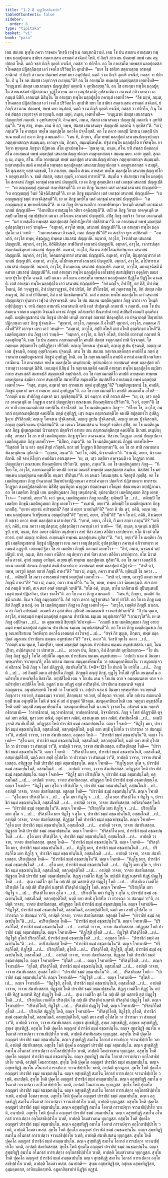 ```yaml
---
title: "1.2.8 ทุฏฺฐโทสสิกฺขาปท"
tableOfContents: false
sidebar:
  order: 8
type: "tipitaka"
basket: "vi"
book: "para"
---
```



<DynamicBreadcrumb />

<Division number="380" book="para" e="ch" v="1" p="243">

<Paragraph number="1556" book="para">
เตน สมเยน พุทฺโธ ภควา ราชคเห วิหรติ เวฬุวเน กลนฺทกนิวาเป. เตน โข ปน สมเยน อายสฺมตา ทพฺเพน มลฺลปุตฺเตน ชาติยา สตฺตวเสฺสน อรหตฺตํ สจฺฉิกตํ โหติ. ยํ กิญฺจิ สาวเกน ปตฺตพฺพํ สพฺพํ เตน อนุปฺปตฺตํ โหติ. นตฺถิ จสฺส กิญฺจิ อุตฺตริ กรณียํ, กตสฺส วา ปติจโย. อถ โข อายสฺมโต ทพฺพสฺส มลฺลปุตฺตสฺส รโหคตสฺส ปฏิสลฺลีนสฺส เอวํ เจตโส ปริวิตกฺโก อุทปาทิ—  “มยา โข ชาติยา สตฺตวเสฺสน อรหตฺตํ สจฺฉิกตํ. ยํ กิญฺจิ สาวเกน ปตฺตพฺพํ สพฺพํ มยา อนุปฺปตฺตํ. นตฺถิ จ เม กิญฺจิ อุตฺตริ กรณียํ, กตสฺส วา ปติจโย. กิํ นุ โข อหํ สํฆสฺส เวยฺยาวจฺจํ กเรยฺยนฺ”ติ?
</Paragraph>

<Paragraph number="1557" book="para">
อถ โข อายสฺมโต ทพฺพสฺส มลฺลปุตฺตสฺส เอตทโหสิ—  “ยนฺนูนาหํ สํฆสฺส เสนาสนญฺจ ปญฺญเปยฺยํ ภตฺตานิ จ อุทฺทิเสยฺยนฺ”ติ. อถ โข อายสฺมา ทพฺโพ มลฺลปุตฺโต สายนฺหสมยํ ปฏิสลฺลานา วุฏฺฐิโต เยน ภควา เตนุปสงฺกมิ; อุปสงฺกมิตฺวา ภควนฺตํ อภิวาเทตฺวา เอกมนฺตํ นิสีทิ. เอกมนฺตํ นิสินฺโน โข อายสฺมา ทพฺโพ มลฺลปุตฺโต ภควนฺตํ เอตทโวจ—  “อิธ มยฺหํ, ภนฺเต, รโหคตสฺส ปฏิสลฺลีนสฺส เอวํ เจตโส ปริวิตกฺโก อุทปาทิ มยา โข ชาติยา สตฺตวเสฺสน อรหตฺตํ สจฺฉิกตํ, ยํ กิญฺจิ สาวเกน ปตฺตพฺพํ, สพฺพํ มยา อนุปตฺตํ, นตฺถิ จ เม กิญฺจิ อุตฺตริ กรณียํ, กตสฺส วา ปติจโย, กิํ นุ โข อหํ สํฆสฺส เวยฺยาวจฺจํ กเรยฺยนฺติ. ตสฺส มยฺหํ, ภนฺเต, เอตทโหสิ—  ‘ยนฺนูนาหํ สํฆสฺส เสนาสนญฺจ ปญฺญเปยฺยํ ภตฺตานิ จ อุทฺทิเสยฺยนฺ’ติ. อิจฺฉามหํ, ภนฺเต, สํฆสฺส เสนาสนญฺจ ปญฺญเปตุํ ภตฺตานิ จ อุทฺทิสิตุนฺ”ติ. “สาธุ สาธุ, ทพฺพ. เตน หิ ตฺวํ, ทพฺพ, สํฆสฺส เสนาสนญฺจ ปญฺญเปหิ ภตฺตานิ จ อุทฺทิสา”ติ. “เอวํ, ภนฺเต”ติ โข อายสฺมา ทพฺโพ มลฺลปุตฺโต ภควโต ปจฺจโสฺสสิ.
</Paragraph>

<Paragraph number="1558" book="para">
อถ โข ภควา เอตสฺมิํ นิทาเน เอตสฺมิํ ปกรเณ ธมฺมิํ กถํ กตฺวา ภิกฺขู อามนฺเตสิ—  “เตน หิ, ภิกฺขเว, สํโฆ ทพฺพํ มลฺลปุตฺตํ เสนาสนปญฺญาปกญฺจ ภตฺตุทฺเทสกญฺจ สมฺมนฺนตุ. เอวญฺจ ปน, ภิกฺขเว, สมฺมนฺนิตพฺโพ. ปฐมํ ทพฺโพ มลฺลปุตฺโต ยาจิตพฺโพ. ยาจิตฺวา พฺยตฺเตน ภิกฺขุนา ปฏิพเลน สํโฆ ญาเปตพฺโพ—
</Paragraph>

</Division>
<Division number="381" book="para" e="ch" v="1" p="244">

<Paragraph number="1559" book="para">
‘สุณาตุ เม, ภนฺเต, สํโฆ. ยทิ สํฆสฺส ปตฺตกลฺลํ สํโฆ อายสฺมนฺตํ ทพฺพํ มลฺลปุตฺตํ เสนาสนปญฺญาปกญฺจ ภตฺตุทฺเทสกญฺจ สมฺมนฺเนยฺย. เอสา ญตฺติ.
</Paragraph>

<Paragraph number="1560" book="para">
สุณาตุ เม, ภนฺเต, สํโฆ. สํโฆ อายสฺมนฺตํ ทพฺพํ มลฺลปุตฺตํ เสนาสนปญฺญาปกญฺจ ภตฺตุทฺเทสกญฺจ สมฺมนฺนติ. ยสฺสายสฺมโต ขมติ อายสฺมโต ทพฺพสฺส มลฺลปุตฺตสฺส เสนาสนปญฺญาปกสฺส จ ภตฺตุทฺเทสกสฺส จ สมฺมุติ, โส ตุณฺหสฺส; ยสฺส นกฺขมติ, โส ภาเสยฺย.
</Paragraph>

<Paragraph number="1561" book="para">
สมฺมโต สํเฆน อายสฺมา ทพฺโพ มลฺลปุตฺโต เสนาสนปญฺญาปโก จ ภตฺตุทฺเทสโก จ. ขมติ สํฆสฺส, ตสฺมา ตุณฺหี, เอวเมตํ ธารยามี’”ติ.
</Paragraph>

</Division>
<Division number="382" book="para" e="ch" v="1" p="244">

<Paragraph number="1562" book="para">
สมฺมโต จ ปนายสฺมา ทพฺโพ มลฺลปุตฺโต สภาคานํ ภิกฺขูนํ เอกชฺฌํ เสนาสนํ ปญฺญเปติ. เย เต ภิกฺขู สุตฺตนฺติกา เตสํ เอกชฺฌํ เสนาสนํ ปญฺญเปติ—  “เต อญฺญมญฺญํ สุตฺตนฺตํ สงฺคายิสฺสนฺตี”ติ. เย เต ภิกฺขู วินยธรา เตสํ เอกชฺฌํ เสนาสนํ ปญฺญเปติ—  “เต อญฺญมญฺญํ วินยํ วินิจฺฉินิสฺสนฺตี”ติ. เย เต ภิกฺขู ธมฺมกถิกา เตสํ เอกชฺฌํ เสนาสนํ ปญฺญเปติ—  “เต อญฺญมญฺญํ ธมฺมํ สากจฺฉิสฺสนฺตี”ติ. เย เต ภิกฺขู ฌายิโน เตสํ เอกชฺฌํ เสนาสนํ ปญฺญเปติ—  “เต อญฺญมญฺญํ น พฺยาพาธิสฺสนฺตี”ติ. เย เต ภิกฺขู ติรจฺฉานกถิกา กายทฬฺหิพหุลา วิหรนฺติ เตสมฺปิ เอกชฺฌํ เสนาสนํ ปญฺญเปติ—  “อิมายปิเม อายสฺมนฺโต รติยา อจฺฉิสฺสนฺตี”ติ. เยปิ เต ภิกฺขู วิกาเล อาคจฺฉนฺติ เตสมฺปิ เตโชธาตุํ สมาปชฺชิตฺวา เตเนว อาโลเกน เสนาสนํ ปญฺญเปติ. อปิสุ ภิกฺขู สญฺจิจฺจ วิกาเล อาคจฺฉนฺติ—  “มยํ อายสฺมโต ทพฺพสฺส มลฺลปุตฺตสฺส อิทฺธิปาฏิหาริยํ ปสฺสิสฺสามา”ติ.
</Paragraph>

<Paragraph number="1563" book="para">
เต อายสฺมนฺตํ ทพฺพํ มลฺลปุตฺตํ อุปสงฺกมิตฺวา เอวํ วทนฺติ—  “อมฺหากํ, อาวุโส ทพฺพ, เสนาสนํ ปญฺญเปหี”ติ. เต อายสฺมา ทพฺโพ มลฺลปุตฺโต เอวํ วเทติ—  “กตฺถายสฺมนฺตา อิจฺฉนฺติ, กตฺถ ปญฺญเปมี”ติ? เต สญฺจิจฺจ ทูเร อปทิสนฺติ—  “อมฺหากํ, อาวุโส ทพฺพ, คิชฺฌกูเฏ ปพฺพเต เสนาสนํ ปญฺญเปหิ. อมฺหากํ, อาวุโส, โจรปปาเต เสนาสนํ ปญฺญเปหิ. อมฺหากํ, อาวุโส, อิสิคิลิปเสฺส กาฬสิลายํ เสนาสนํ ปญฺญเปหิ. อมฺหากํ, อาวุโส, เวภารปเสฺส สตฺตปณฺณิคุหายํ เสนาสนํ ปญฺญเปหิ. อมฺหากํ, อาวุโส, สีตวเน สปฺปโสณฺฑิกปพฺภาเร เสนาสนํ ปญฺญเปหิ. อมฺหากํ, อาวุโส, โคตมกกนฺทรายํ เสนาสนํ ปญฺญเปหิ. อมฺหากํ, อาวุโส, ตินฺทุกกนฺทรายํ เสนาสนํ ปญฺญเปหิ. อมฺหากํ, อาวุโส, ตโปทกนฺทรายํ เสนาสนํ ปญฺญเปหิ. อมฺหากํ, อาวุโส, ตโปทาราเม เสนาสนํ ปญฺญเปหิ. อมฺหากํ, อาวุโส, ชีวกมฺพวเน เสนาสนํ ปญฺญเปหิ. อมฺหากํ, อาวุโส, มทฺทกุจฺฉิสฺมิํ มิคทาเย เสนาสนํ ปญฺญเปหี”ติ.
</Paragraph>

<Paragraph number="1564" book="para">
เตสํ อายสฺมา ทพฺโพ มลฺลปุตฺโต เตโชธาตุํ สมาปชฺชิตฺวา องฺคุลิยา ชลมานาย ปุรโต ปุรโต คจฺฉติ. เตปิ เตเนว อาโลเกน อายสฺมโต ทพฺพสฺส มลฺลปุตฺตสฺส ปิฏฺฐิโต ปิฏฺฐิโต คจฺฉนฺติ. เตสํ อายสฺมา ทพฺโพ มลฺลปุตฺโต เอวํ เสนาสนํ ปญฺญเปติ—  “อยํ มญฺโจ, อิทํ ปีฐํ, อยํ ภิสิ, อิทํ พิพฺโพหนํ, อิทํ วจฺจฏฺฐานํ, อิทํ ปสฺสาวฏฺฐานํ, อิทํ ปานียํ, อิทํ ปริโภชนียํ, อยํ กตฺตรทณฺโฑ, อิทํ สํฆสฺส กติกสณฺฐานํ, อิมํ กาลํ ปวิสิตพฺพํ, อิมํ กาลํ นิกฺขมิตพฺพนฺ”ติ. เตสํ อายสฺมา ทพฺโพ มลฺลปุตฺโต เอวํ เสนาสนํ ปญฺญเปตฺวา ปุนเทว เวฬุวนํ ปจฺจาคจฺฉติ.
</Paragraph>

</Division>
<Division number="383" book="para" e="ch" v="1" p="246">

<Paragraph number="1565" book="para">
เตน โข ปน สมเยน เมตฺติยภูมชกา ภิกฺขู นวกา เจว โหนฺติ อปฺปปุญฺญา จ. ยานิ สํฆสฺส ลามกานิ เสนาสนานิ ตานิ เตสํ ปาปุณนฺติ ลามกานิ จ ภตฺตานิ. เตน โข ปน สมเยน ราชคเห มนุสฺสา อิจฺฉนฺติ เถรานํ ภิกฺขูนํ อภิสงฺขาริกํ ปิณฺฑปาตํ ทาตุํ สปฺปิมฺปิ เตลมฺปิ อุตฺตริภงฺคมฺปิ. เมตฺติยภูมชกานํ ปน ภิกฺขูนํ ปากติกํ เทนฺติ ยถารนฺธํ กณาชกํ พิลงฺคทุติยํ. เต ปจฺฉาภตฺตํ ปิณฺฑปาตปฏิกฺกนฺตา เถเร ภิกฺขู ปุจฺฉนฺติ—  “ตุมฺหากํ, อาวุโส, ภตฺตคฺเค กิํ อโหสิ? ตุมฺหากํ, อาวุโส, ภตฺตคฺเค กิํ อโหสี”ติ? เอกจฺเจ เถรา เอวํ วทนฺติ—  “อมฺหากํ, อาวุโส, สปฺปิ อโหสิ เตลํ อโหสิ อุตฺตริภงฺคํ อโหสี”ติ. เมตฺติยภูมชกา ปน ภิกฺขู เอวํ วทนฺติ—  “อมฺหากํ, อาวุโส, น กิญฺจิ อโหสิ, ปากติกํ ยถารนฺธํ กณาชกํ พิลงฺคทุติยนฺ”ติ.
</Paragraph>

<Paragraph number="1566" book="para">
เตน โข ปน สมเยน กลฺยาณภตฺติโก คหปติ สํฆสฺส จตุกฺกภตฺตํ เทติ นิจฺจภตฺตํ. โส ภตฺตคฺเค สปุตฺตทาโร อุปติฏฺฐิตฺวา ปริวิสติ. อญฺเญ โอทเนน ปุจฺฉนฺติ, อญฺเญ สูเปน ปุจฺฉนฺติ, อญฺเญ เตเลน ปุจฺฉนฺติ, อญฺเญ อุตฺตริภงฺเคน ปุจฺฉนฺติ. เตน โข ปน สมเยน กลฺยาณภตฺติกสฺส คหปติโน ภตฺตํ สฺวาตนาย เมตฺติยภูมชกานํ ภิกฺขูนํ อุทฺทิฏฺฐํ โหติ. อถ โข กลฺยาณภตฺติโก คหปติ อารามํ อคมาสิ เกนจิเทว กรณีเยน. โส เยนายสฺมา ทพฺโพ มลฺลปุตฺโต เตนุปสงฺกมิ; อุปสงฺกมิตฺวา อายสฺมนฺตํ ทพฺพํ มลฺลปุตฺตํ อภิวาเทตฺวา เอกมนฺตํ นิสีทิ. เอกมนฺตํ นิสินฺนํ โข กลฺยาณภตฺติกํ คหปติํ อายสฺมา ทพฺโพ มลฺลปุตฺโต ธมฺมิยา กถาย สนฺทเสฺสสิ สมาทเปสิ สมุตฺเตเชสิ สมฺปหํเสสิ. อถ โข กลฺยาณภตฺติโก คหปติ อายสฺมตา ทพฺเพน มลฺลปุตฺเตน ธมฺมิยา กถาย สนฺทสฺสิโต สมาทปิโต สมุตฺเตชิโต สมฺปหํสิโต อายสฺมนฺตํ ทพฺพํ มลฺลปุตฺตํ เอตทโวจ—  “กสฺส, ภนฺเต, อมฺหากํ ฆเร สฺวาตนาย ภตฺตํ อุทฺทิฏฺฐนฺ”ติ? “เมตฺติยภูมชกานํ โข, คหปติ, ภิกฺขูนํ ตุมฺหากํ ฆเร สฺวาตนาย ภตฺตํ อุทฺทิฏฺฐนฺ”ติ. อถ โข กลฺยาณภตฺติโก คหปติ อนตฺตมโน อโหสิ—  “กถญฺหิ นาม ปาปภิกฺขู อมฺหากํ ฆเร ภุญฺชิสฺสนฺตี”ติ. ฆรํ คนฺตฺวา ทาสิํ อาณาเปสิ—  “เย, เช, เสฺว ภตฺติกา อาคจฺฉนฺติ เต โกฏฺฐเก อาสนํ ปญฺญเปตฺวา กณาชเกน พิลงฺคทุติเยน ปริวิสา”ติ. “เอวํ, อยฺยา”ติ โข สา ทาสี กลฺยาณภตฺติกสฺส คหปติโน ปจฺจโสฺสสิ.
</Paragraph>

<Paragraph number="1567" book="para">
อถ โข เมตฺติยภูมชกา ภิกฺขู—  “หิโยฺย โข, อาวุโส, อมฺหากํ กลฺยาณภตฺติกสฺส คหปติโน ภตฺตํ อุทฺทิฏฺฐํ, เสฺว อเมฺห กลฺยาณภตฺติโก คหปติ สปุตฺตทาโร อุปติฏฺฐิตฺวา ปริวิสิสฺสติ; อญฺเญ โอทเนน ปุจฺฉิสฺสนฺติ, อญฺเญ สูเปน ปุจฺฉิสฺสนฺติ, อญฺเญ เตเลน ปุจฺฉิสฺสนฺติ, อญฺเญ อุตฺตริภงฺเคน ปุจฺฉิสฺสนฺตี”ติ. เต เตเนว โสมนเสฺสน น จิตฺตรูปํ รตฺติยา สุปิํสุ.
</Paragraph>

<Paragraph number="1568" book="para">
อถ โข เมตฺติยภูมชกา ภิกฺขู ปุพฺพณฺหสมยํ นิวาเสตฺวา ปตฺตจีวรํ อาทาย เยน กลฺยาณภตฺติกสฺส คหปติโน นิเวสนํ เตนุปสงฺกมิํสุ. อทฺทสา โข สา ทาสี เมตฺติยภูมชเก ภิกฺขู ทูรโตว อาคจฺฉนฺเต. ทิสฺวาน โกฏฺฐเก อาสนํ ปญฺญเปตฺวา เมตฺติยภูมชเก ภิกฺขู เอตทโวจ—  “นิสีทถ, ภนฺเต”ติ. อถ โข เมตฺติยภูมชกานํ ภิกฺขูนํ เอตทโหสิ—  “นิสฺสํสยํ โข น ตาว ภตฺตํ สิทฺธํ ภวิสฺสติ. ยถา มยํ โกฏฺฐเก นิสีเทยฺยามา”ติ. อถ โข สา ทาสี กณาชเกน พิลงฺคทุติเยน อุปคจฺฉิ—  “ภุญฺชถ, ภนฺเต”ติ. “มยํ โข, ภคินิ, นิจฺจภตฺติกา”ติ. “ชานามิ, อยฺยา, นิจฺจภตฺติกาติ. อปิ จาหํ หิโยฺยว คหปตินา อาณตฺตา—  ‘เย, เช, เสฺว ภตฺติกา อาคจฺฉนฺติ เต โกฏฺฐเก อาสนํ ปญฺญเปตฺวา กณาชเกน พิลงฺคทุติเยน ปริวิสา’ติ. ภุญฺชถ, ภนฺเต”ติ. อถ โข เมตฺติยภูมชกา ภิกฺขู—  “หิโยฺย โข, อาวุโส, กลฺยาณภตฺติโก คหปติ อารามํ อคมาสิ ทพฺพสฺส มลฺลปุตฺตสฺส สนฺติเก. นิสฺสํสยํ โข มยํ ทพฺเพน มลฺลปุตฺเตน คหปติโน อนฺตเร ปริภินฺนา”ติ. เต เตเนว โทมนเสฺสน น จิตฺตรูปํ ภุญฺชิํสุ. อถ โข เมตฺติยภูมชกา ภิกฺขู ปจฺฉาภตฺตํ ปิณฺฑปาตปฏิกฺกนฺตา อารามํ คนฺตฺวา ปตฺตจีวรํ ปฏิสาเมตฺวา พหารามโกฏฺฐเก สงฺฆาฏิปลฺลตฺถิกาย นิสีทิํสุ ตุณฺหีภูตา มงฺกุภูตา ปตฺตกฺขนฺธา อโธมุขา ปชฺฌายนฺตา อปฺปฏิภานา.
</Paragraph>

<Paragraph number="1569" book="para">
อถ โข เมตฺติยา ภิกฺขุนี เยน เมตฺติยภูมชกา ภิกฺขู เตนุปสงฺกมิ; อุปสงฺกมิตฺวา เมตฺติยภูมชเก ภิกฺขู เอตทโวจ—  “วนฺทามิ, อยฺยา”ติ. เอวํ วุตฺเต, เมตฺติยภูมชกา ภิกฺขู นาลปิํสุ. ทุติยมฺปิ โข …เป…  ตติยมฺปิ โข เมตฺติยา ภิกฺขุนี เมตฺติยภูมชเก ภิกฺขู เอตทโวจ—  “วนฺทามิ, อยฺยา”ติ. ตติยมฺปิ โข เมตฺติยภูมชกา ภิกฺขู นาลปิํสุ. “กฺยาหํ อยฺยานํ อปรชฺฌามิ? กิสฺส มํ อยฺยา นาลปนฺตี”ติ? “ตถา หิ ปน ตฺวํ, ภคินิ, อเมฺห ทพฺเพน มลฺลปุตฺเตน วิเหฐียมาเน อชฺฌุเปกฺขสี”ติ? “กฺยาหํ, อยฺยา, กโรมี”ติ? “สเจ โข ตฺวํ, ภคินิ, อิจฺเฉยฺยาสิ อชฺเชว ภควา ทพฺพํ มลฺลปุตฺตํ นาสาเปยฺยา”ติ. “กฺยาหํ, อยฺยา, กโรมิ, กิํ มยา สกฺกา กาตุนฺ”ติ? “เอหิ ตฺวํ, ภคินิ, เยน ภควา เตนุปสงฺกม; อุปสงฺกมิตฺวา ภควนฺตํ เอวํ วเทหิ—  ‘อิทํ, ภนฺเต, นจฺฉนฺนํ นปฺปติรูปํ. ยายํ, ภนฺเต, ทิสา อภยา อนีติกา อนุปทฺทวา สายํ ทิสา สภยา สอีติกา เสาปทฺทวา. ยโต นิวาตํ ตโต สวาตํ. อุทกํ มญฺเญ อาทิตฺตํ. อเยฺยนมฺหิ ทพฺเพน มลฺลปุตฺเตน ทูสิตา’”ติ. “เอวํ, อยฺยา”ติ โข เมตฺติยา ภิกฺขุนี เมตฺติยภูมชกานํ ภิกฺขูนํ ปฏิสฺสุตฺวา เยน ภควา เตนุปสงฺกมิ; อุปสงฺกมิตฺวา ภควนฺตํ อภิวาเทตฺวา เอกมนฺตํ อฏฺฐาสิ. เอกมนฺตํ ฐิตา โข สา เมตฺติยา ภิกฺขุนี ภควนฺตํ เอตทโวจ—  “อิทํ, ภนฺเต, นจฺฉนฺนํ นปฺปติรูปํ. ยายํ, ภนฺเต, ทิสา อภยา อนีติกา อนุปทฺทวา สายํ ทิสา สภยา สอีติกา เสาปทฺทวา. ยโต นิวาตํ ตโต สวาตํ. อุทกํ มญฺเญ อาทิตฺตํ. อเยฺยนมฺหิ ทพฺเพน มลฺลปุตฺเตน ทูสิตา”ติ.
</Paragraph>

</Division>
<Division number="384" book="para" e="ch" v="1" p="248">

<Paragraph number="1570" book="para">
อถ โข ภควา เอตสฺมิํ นิทาเน เอตสฺมิํ ปกรเณ ภิกฺขุสํฆํ สนฺนิปาตาเปตฺวา อายสฺมนฺตํ ทพฺพํ มลฺลปุตฺตํ ปฏิปุจฺฉิ—  “สรสิ ตฺวํ, ทพฺพ, เอวรูปํ กตฺตา ยถายํ ภิกฺขุนี อาหา”ติ? “ยถา มํ, ภนฺเต, ภควา ชานาตี”ติ. ทุติยมฺปิ โข ภควา …เป…  ตติยมฺปิ โข ภควา อายสฺมนฺตํ ทพฺพํ มลฺลปุตฺตํ เอตทโวจ—  “สรสิ ตฺวํ, ทพฺพ, เอวรูปํ กตฺตา ยถายํ ภิกฺขุนี อาหา”ติ? “ยถา มํ, ภนฺเต, ภควา ชานาตี”ติ. “น โข, ทพฺพ, ทพฺพา เอวํ นิพฺเพเฐนฺติ. สเจ ตยา กตํ กตนฺติ วเทหิ, สเจ ตยา อกตํ อกตนฺติ วเทหี”ติ. “ยโต อหํ, ภนฺเต, ชาโต นาภิชานามิ สุปินนฺเตนปิ เมถุนํ ธมฺมํ ปฏิเสวิตา, ปเคว ชาคโร”ติ. อถ โข ภควา ภิกฺขู อามนฺเตสิ—  “เตน หิ, ภิกฺขเว, เมตฺติยํ ภิกฺขุนิํ นาเสถ. อิเม จ ภิกฺขู อนุยุญฺชถา”ติ. อิทํ วตฺวา ภควา อุฏฺฐายาสนา วิหารํ ปาวิสิ.
</Paragraph>

<Paragraph number="1571" book="para">
อถ โข เต ภิกฺขู เมตฺติยํ ภิกฺขุนิํ นาเสสุํ. อถ โข เมตฺติยภูมชกา ภิกฺขู เต ภิกฺขู เอตทโวจุํ—  “มาวุโส, เมตฺติยํ ภิกฺขุนิํ นาเสถ. น สา กิญฺจิ อปรชฺฌติ. อเมฺหหิ สา อุสฺสาหิตา กุปิเตหิ อนตฺตมเนหิ จาวนาธิปฺปาเยหี”ติ. “กิํ ปน ตุมฺเห, อาวุโส, อายสฺมนฺตํ ทพฺพํ มลฺลปุตฺตํ อมูลเกน ปาราชิเกน ธมฺเมน อนุทฺธํเสถา”ติ? “เอวมาวุโส”ติ. เย เต ภิกฺขู อปฺปิจฺฉา …เป…  เต อุชฺฌายนฺติ ขิยฺยนฺติ วิปาเจนฺติ—  “กถญฺหิ นาม เมตฺติยภูมชกา ภิกฺขู อายสฺมนฺตํ ทพฺพํ มลฺลปุตฺตํ อมูลเกน ปาราชิเกน ธมฺเมน อนุทฺธํเสสฺสนฺตี”ติ.
</Paragraph>

<Paragraph number="1572" book="para">
อถ โข เต ภิกฺขู เมตฺติยภูมชเก ภิกฺขู อเนกปริยาเยน วิครหิตฺวา ภควโต เอตมตฺถํ อาโรเจสุํ …เป…  “สจฺจํ กิร ตุมฺเห, ภิกฺขเว, ทพฺพํ มลฺลปุตฺตํ อมูลเกน ปาราชิเกน ธมฺเมน อนุทฺธํเสถา”ติ? “สจฺจํ, ภควา”ติ. วิครหิ พุทฺโธ ภควา …เป…  “กถญฺหิ นาม ตุมฺเห, โมฆปุริสา, ทพฺพํ มลฺลปุตฺตํ อมูลเกน ปาราชิเกน ธมฺเมน อนุทฺธํเสสฺสถ. เนตํ, โมฆปุริสา, อปฺปสนฺนานํ วา ปสาทาย …เป…  เอวญฺจ ปน, ภิกฺขเว, อิมํ สิกฺขาปทํ อุทฺทิเสยฺยาถ—
</Paragraph>

</Division>
<Division number="385" book="para" e="ch" v="1" p="249">

<Paragraph number="1573" book="para">
<Emphasis>“โย ปน ภิกฺขุ ภิกฺขุํ ทุฏฺโฐ โทโส อปฺปตีโต อมูลเกน ปาราชิเกน ธมฺเมน อนุทฺธํเสยฺย—  ‘อปฺเปว นาม นํ อิมมฺหา พฺรหฺมจริยา จาเวยฺยนฺ’ติ, ตโต อปเรน สมเยน สมนุคฺคาหียมาโน วา อสมนุคฺคาหียมาโน วา อมูลกญฺเจว ตํ อธิกรณํ โหติ ภิกฺขุ จ โทสํ ปติฏฺฐาติ, สํฆาทิเสโส”</Emphasis>ติ. (*8*:<Emphasis>12</Emphasis>)
</Paragraph>

</Division>
<Division number="386" book="para" e="ch" v="1" p="249">

<Paragraph number="1574" book="para">
<Emphasis>โย ปนา</Emphasis>ติ โย ยาทิโส …เป…  <Emphasis>ภิกฺขู</Emphasis>ติ …เป…  อยํ อิมสฺมิํ อตฺเถ อธิปฺเปโต ภิกฺขูติ.
</Paragraph>

<Paragraph number="1575" book="para">
<Emphasis>ภิกฺขุนฺ</Emphasis>ติ อญฺญํ ภิกฺขุํ.
</Paragraph>

<Paragraph number="1576" book="para">
<Emphasis>ทุฏฺโฐ โทโส</Emphasis>ติ กุปิโต อนตฺตมโน อนภิรทฺโธ อาหตจิตฺโต ขิลชาโต.
</Paragraph>

<Paragraph number="1577" book="para">
<Emphasis>อปฺปตีโต</Emphasis>ติ เตน จ โกเปน เตน จ โทเสน ตาย จ อนตฺตมนตาย ตาย จ อนภิรทฺธิยา อปฺปตีโต โหติ.
</Paragraph>

<Paragraph number="1578" book="para">
<Emphasis>อมูลกํ</Emphasis> นาม อทิฏฺฐํ อสุตํ อปริสงฺกิตํ.
</Paragraph>

<Paragraph number="1579" book="para">
<Emphasis>ปาราชิเกน ธมฺเมนา</Emphasis>ติ จตุนฺนํ อญฺญตเรน.
</Paragraph>

<Paragraph number="1580" book="para">
<Emphasis>อนุทฺธํเสยฺยา</Emphasis>ติ โจเทติ วา โจทาเปติ วา.
</Paragraph>

<Paragraph number="1581" book="para">
<Emphasis>อปฺเปว นาม นํ อิมมฺหา พฺรหฺมจริยา จาเวยฺยนฺ</Emphasis>ติ ภิกฺขุภาวา จาเวยฺยํ, สมณธมฺมา จาเวยฺยํ, สีลกฺขนฺธา จาเวยฺยํ, ตโปคุณา จาเวยฺยํ.
</Paragraph>

<Paragraph number="1582" book="para">
<Emphasis>ตโต อปเรน สมเยนา</Emphasis>ติ ยสฺมิํ ขเณ อนุทฺธํสิโต โหติ ตํ ขณํ ตํ ลยํ ตํ มุหุตฺตํ วีติวตฺเต.
</Paragraph>

<Paragraph number="1583" book="para">
<Emphasis>สมนุคฺคาหียมาโน</Emphasis>ติ เยน วตฺถุนา อนุทฺธํสิโต โหติ ตสฺมิํ วตฺถุสฺมิํ สมนุคฺคาหียมาโน.
</Paragraph>

<Paragraph number="1584" book="para">
<Emphasis>อสมนุคฺคาหียมาโน</Emphasis>ติ น เกนจิ วุจฺจมาโน.
</Paragraph>

<Paragraph number="1585" book="para">
<Emphasis>อธิกรณํ</Emphasis> นาม จตฺตาริ อธิกรณานิ—  วิวาทาธิกรณํ, อนุวาทาธิกรณํ, อาปตฺตาธิกรณํ, กิจฺจาธิกรณํ.
</Paragraph>

<Paragraph number="1586" book="para">
<Emphasis>ภิกฺขุ จ โทสํ ปติฏฺฐาตี</Emphasis>ติ ตุจฺฉกํ มยา ภณิตํ, มุสา มยา ภณิตํ, อภูตํ มยา ภณิตํ, อชานนฺเตน มยา ภณิตํ.
</Paragraph>

<Paragraph number="1587" book="para">
<Emphasis>สํฆาทิเสโส</Emphasis>ติ …เป…  เตนปิ วุจฺจติ สํฆาทิเสโสติ.
</Paragraph>

</Division>
<Division number="387" book="para" e="ch" v="1" p="250">

<Paragraph number="1588" book="para">
อทิฏฺฐสฺส โหติ ปาราชิกํ ธมฺมํ อชฺฌาปชฺชนฺโต. ตญฺเจ โจเทติ—  “ทิฏฺโฐ มยา, ปาราชิกํ ธมฺมํ อชฺฌาปนฺโนสิ, อสฺสมโณสิ, อสกฺยปุตฺติโยสิ, นตฺถิ ตยา สทฺธิํ อุโปสโถ วา ปวารณา วา สํฆกมฺมํ วา”ติ, อาปตฺติ วาจาย, วาจาย สํฆาทิเสสสฺส.
</Paragraph>

<Paragraph number="1589" book="para">
อสุตสฺส โหติ—  “ปาราชิกํ ธมฺมํ อชฺฌาปนฺโน”ติ. ตญฺเจ โจเทติ—  “สุโต มยา, ปาราชิกํ ธมฺมํ อชฺฌาปนฺโนสิ, อสฺสมโณสิ, อสกฺยปุตฺติโยสิ, นตฺถิ ตยา สทฺธิํ อุโปสโถ วา ปวารณา วา สํฆกมฺมํ วา”ติ, อาปตฺติ วาจาย, วาจาย สํฆาทิเสสสฺส.
</Paragraph>

<Paragraph number="1590" book="para">
อปริสงฺกิตสฺส โหติ—  “ปาราชิกํ ธมฺมํ อชฺฌาปนฺโน”ติ. ตญฺเจ โจเทติ—  “ปริสงฺกิโต มยา, ปาราชิกํ ธมฺมํ อชฺฌาปนฺโนสิ, อสฺสมโณสิ, อสกฺยปุตฺติโยสิ, นตฺถิ ตยา สทฺธิํ อุโปสโถ วา ปวารณา วา สํฆกมฺมํ วา”ติ, อาปตฺติ วาจาย, วาจาย สํฆาทิเสสสฺส.
</Paragraph>

<Paragraph number="1591" book="para">
อทิฏฺฐสฺส โหติ ปาราชิกํ ธมฺมํ อชฺฌาปชฺชนฺโต. ตญฺเจ โจเทติ—  “ทิฏฺโฐ มยา สุโต จ, ปาราชิกํ ธมฺมํ อชฺฌาปนฺโนสิ, อสฺสมโณสิ …เป…  อาปตฺติ วาจาย, วาจาย สํฆาทิเสสสฺส.
</Paragraph>

<Paragraph number="1592" book="para">
อทิฏฺฐสฺส โหติ ปาราชิกํ ธมฺมํ อชฺฌาปชฺชนฺโต. ตญฺเจ โจเทติ—  “ทิฏฺโฐ มยา ปริสงฺกิโต จ, ปาราชิกํ ธมฺมํ อชฺฌาปนฺโนสิ, อสฺสมโณสิ …เป…  อาปตฺติ วาจาย, วาจาย สํฆาทิเสสสฺส.
</Paragraph>

<Paragraph number="1593" book="para">
อทิฏฺฐสฺส โหติ ปาราชิกํ ธมฺมํ อชฺฌาปชฺชนฺโต. ตญฺเจ โจเทติ—  “ทิฏฺโฐ มยา สุโต จ ปริสงฺกิโต จ, ปาราชิกํ ธมฺมํ อชฺฌาปนฺโนสิ, อสฺสมโณสิ …เป…  อาปตฺติ วาจาย, วาจาย สํฆาทิเสสสฺส.
</Paragraph>

<Paragraph number="1594" book="para">
อสุตสฺส โหติ—  “ปาราชิกํ ธมฺมํ อชฺฌาปนฺโน”ติ. ตญฺเจ โจเทติ—  “สุโต มยา ปริสงฺกิโต จ …เป…  สุโต มยา ทิฏฺโฐ จ …เป…  สุโต มยา ปริสงฺกิโต จ ทิฏฺโฐ จ, ปาราชิกํ ธมฺมํ อชฺฌาปนฺโนสิ, อสฺสมโณสิ …เป…  อาปตฺติ วาจาย, วาจาย สํฆาทิเสสสฺส.
</Paragraph>

<Paragraph number="1595" book="para">
อปริสงฺกิตสฺส โหติ—  “ปาราชิกํ ธมฺมํ อชฺฌาปนฺโน”ติ. ตญฺเจ โจเทติ—  “ปริสงฺกิโต มยา ทิฏฺโฐ จ …เป…  ปริสงฺกิโต มยา สุโต จ …เป…  ปริสงฺกิโต มยา ทิฏฺโฐ จ สุโต จ, ปาราชิกํ ธมฺมํ อชฺฌาปนฺโนสิ, อสฺสมโณสิ …เป…  อาปตฺติ วาจาย, วาจาย สํฆาทิเสสสฺส.
</Paragraph>

<Paragraph number="1596" book="para">
ทิฏฺฐสฺส โหติ ปาราชิกํ ธมฺมํ อชฺฌาปชฺชนฺโต. ตญฺเจ โจเทติ—  “สุโต มยา ปาราชิกํ ธมฺมํ อชฺฌาปนฺโนสิ, อสฺสมโณสิ …เป…  อาปตฺติ วาจาย, วาจาย สํฆาทิเสสสฺส.
</Paragraph>

<Paragraph number="1597" book="para">
ทิฏฺฐสฺส โหติ ปาราชิกํ ธมฺมํ อชฺฌาปชฺชนฺโต. ตญฺเจ โจเทติ—  “ปริสงฺกิโต มยา, ปาราชิกํ ธมฺมํ อชฺฌาปนฺโนสิ …เป…  สุโต มยา ปริสงฺกิโต จ, ปาราชิกํ ธมฺมํ อชฺฌาปนฺโนสิ, อสฺสมโณสิ …เป…  อาปตฺติ วาจาย, วาจาย สํฆาทิเสสสฺส.
</Paragraph>

<Paragraph number="1598" book="para">
สุตสฺส โหติ—  “ปาราชิกํ ธมฺมํ อชฺฌาปนฺโน”ติ. ตญฺเจ โจเทติ—  “ปริสงฺกิโต มยา, ปาราชิกํ ธมฺมํ อชฺฌาปนฺโนสิ …เป…  ทิฏฺโฐ มยา, ปาราชิกํ ธมฺมํ อชฺฌาปนฺโนสิ …เป…  ปริสงฺกิโต มยา ทิฏฺโฐ จ, ปาราชิกํ ธมฺมํ อชฺฌาปนฺโนสิ, อสฺสมโณสิ …เป…  อาปตฺติ วาจาย, วาจาย สํฆาทิเสสสฺส.
</Paragraph>

<Paragraph number="1599" book="para">
ปริสงฺกิตสฺส โหติ—  “ปาราชิกํ ธมฺมํ อชฺฌาปนฺโน”ติ. ตญฺเจ โจเทติ—  “ทิฏฺโฐ มยา, ปาราชิกํ ธมฺมํ อชฺฌาปนฺโนสิ …เป…  สุโต มยา, ปาราชิกํ ธมฺมํ อชฺฌาปนฺโนสิ …เป…  ทิฏฺโฐ มยา สุโต จ, ปาราชิกํ ธมฺมํ อชฺฌาปนฺโนสิ, อสฺสมโณสิ, อสกฺยปุตฺติโยสิ …เป…  อาปตฺติ วาจาย, วาจาย สํฆาทิเสสสฺส.
</Paragraph>

<Paragraph number="1600" book="para">
ทิฏฺฐสฺส โหติ ปาราชิกํ ธมฺมํ อชฺฌาปชฺชนฺโต. ทิฏฺเฐ เวมติโก ทิฏฺฐํ โน กปฺเปติ ทิฏฺฐํ นสฺสรติ ทิฏฺฐํ ปมุฏฺโฐ โหติ …เป…  สุเต เวมติโก สุตํ โน กปฺเปติ สุตํ นสฺสรติ สุตํ ปมุฏฺโฐ โหติ …เป…  ปริสงฺกิเต เวมติโก ปริสงฺกิตํ โน กปฺเปติ ปริสงฺกิตํ นสฺสรติ ปริสงฺกิตํ ปมุฏฺโฐ โหติ. ตญฺเจ โจเทติ—  “ปริสงฺกิโต มยา ทิฏฺโฐ จ …เป…  ปริสงฺกิโต มยา สุโต จ …เป…  ปริสงฺกิโต มยา ทิฏฺโฐ จ สุโต จ, ปาราชิกํ ธมฺมํ อชฺฌาปนฺโนสิ, อสฺสมโณสิ, อสกฺยปุตฺติโยสิ, นตฺถิ ตยา สทฺธิํ อุโปสโถ วา ปวารณา วา สํฆกมฺมํ วา”ติ, อาปตฺติ วาจาย, วาจาย สํฆาทิเสสสฺส.
</Paragraph>

</Division>
<Division number="388" book="para" e="ch" v="1" p="252">

<Paragraph number="1601" book="para">
อทิฏฺฐสฺส โหติ ปาราชิกํ ธมฺมํ อชฺฌาปชฺชนฺโต. ตญฺเจ โจทาเปติ—  “ทิฏฺโฐสิ, ปาราชิกํ ธมฺมํ อชฺฌาปนฺโนสิ, อสฺสมโณสิ, อสกฺยปุตฺติโยสิ, นตฺถิ ตยา สทฺธิํ อุโปสโถ วา ปวารณา วา สํฆกมฺมํ วา”ติ, อาปตฺติ วาจาย, วาจาย สํฆาทิเสสสฺส.
</Paragraph>

<Paragraph number="1602" book="para">
อสุตสฺส โหติ—  “ปาราชิกํ ธมฺมํ อชฺฌาปนฺโน”ติ …เป…  อปริสงฺกิตสฺส โหติ—  “ปาราชิกํ ธมฺมํ อชฺฌาปนฺโน”ติ. ตญฺเจ โจทาเปติ—  “ปริสงฺกิโตสิ, ปาราชิกํ ธมฺมํ อชฺฌาปนฺโนสิ …เป…  อาปตฺติ วาจาย, วาจาย สํฆาทิเสสสฺส.
</Paragraph>

<Paragraph number="1603" book="para">
อทิฏฺฐสฺส โหติ ปาราชิกํ ธมฺมํ อชฺฌาปชฺชนฺโต. ตญฺเจ โจทาเปติ—  “ทิฏฺโฐสิ สุโตสิ …เป…  ทิฏฺโฐสิ ปริสงฺกิโตสิ …เป…  ทิฏฺโฐสิ สุโตสิ ปริสงฺกิโตสิ, ปาราชิกํ ธมฺมํ อชฺฌาปนฺโนสิ …เป…  อสุตสฺส โหติ—  “ปาราชิกํ ธมฺมํ อชฺฌาปนฺโน”ติ …เป…  อปริสงฺกิตสฺส โหติ—  “ปาราชิกํ ธมฺมํ อชฺฌาปนฺโน”ติ. ตญฺเจ โจทาเปติ—  “ปริสงฺกิโตสิ, ทิฏฺโฐสิ …เป…  ปริสงฺกิโตสิ, สุโตสิ …เป…  ปริสงฺกิโตสิ, ทิฏฺโฐสิ, สุโตสิ, ปาราชิกํ ธมฺมํ อชฺฌาปนฺโนสิ, อสฺสมโณสิ …เป…  อาปตฺติ วาจาย, วาจาย สํฆาทิเสสสฺส.
</Paragraph>

<Paragraph number="1604" book="para">
ทิฏฺฐสฺส โหติ ปาราชิกํ ธมฺมํ อชฺฌาปชฺชนฺโต. ตญฺเจ โจทาเปติ—  “สุโตสิ …เป…  ตญฺเจ โจทาเปติ—  “ปริสงฺกิโตสิ …เป…  ตญฺเจ โจทาเปติ—  “สุโตสิ, ปริสงฺกิโตสิ, ปาราชิกํ ธมฺมํ อชฺฌาปนฺโนสิ, อสฺสมโณสิ …เป…  อาปตฺติ วาจาย, วาจาย สํฆาทิเสสสฺส.
</Paragraph>

<Paragraph number="1605" book="para">
สุตสฺส โหติ—  “ปาราชิกํ ธมฺมํ อชฺฌาปนฺโน”ติ …เป…  ปริสงฺกิตสฺส โหติ—  “ปาราชิกํ ธมฺมํ อชฺฌาปนฺโน”ติ. ตญฺเจ โจทาเปติ—  “ทิฏฺโฐสิ …เป…  ตญฺเจ โจทาเปติ—  “สุโตสิ …เป…  ตญฺเจ โจทาเปติ—  “ทิฏฺโฐสิ, สุโตสิ, ปาราชิกํ ธมฺมํ อชฺฌาปนฺโนสิ, อสฺสมโณสิ …เป…  อาปตฺติ วาจาย, วาจาย สํฆาทิเสสสฺส.
</Paragraph>

<Paragraph number="1606" book="para">
ทิฏฺฐสฺส โหติ ปาราชิกํ ธมฺมํ อชฺฌาปชฺชนฺโต. ทิฏฺเฐ เวมติโก ทิฏฺฐํ โน กปฺเปติ ทิฏฺฐํ นสฺสรติ ทิฏฺฐํ ปมุฏฺโฐ โหติ …เป…  สุเต เวมติโก สุตํ โน กปฺเปติ สุตํ นสฺสรติ สุตํ ปมุฏฺโฐ โหติ …เป…  ปริสงฺกิเต เวมติโก ปริสงฺกิตํ โน กปฺเปติ ปริสงฺกิตํ นสฺสรติ ปริสงฺกิตํ ปมุฏฺโฐ โหติ. ตญฺเจ โจทาเปติ—  “ปริสงฺกิโตสิ, ทิฏฺโฐสิ …เป…  ปริสงฺกิตํ ปมุฏฺโฐ โหติ, ตญฺเจ โจทาเปติ—  “ปริสงฺกิโตสิ สุโตสิ …เป…  ปริสงฺกิตํ ปมุฏฺโฐ โหติ, ตญฺเจ โจทาเปติ—  “ปริสงฺกิโตสิ, ทิฏฺโฐสิ, สุโตสิ, ปาราชิกํ ธมฺมํ อชฺฌาปนฺโนสิ, อสฺสมโณสิ, อสกฺยปุตฺติโยสิ, นตฺถิ ตยา สทฺธิํ อุโปสโถ วา ปวารณา วา สํฆกมฺมํ วา”ติ, อาปตฺติ วาจาย, วาจาย สํฆาทิเสสสฺส.
</Paragraph>

</Division>
<Division number="389" book="para" e="ch" v="1" p="253">

<Paragraph number="1607" book="para">
อสุทฺเธ สุทฺธทิฏฺฐิ, สุทฺเธ อสุทฺธทิฏฺฐิ, อสุทฺเธ อสุทฺธทิฏฺฐิ, สุทฺเธ สุทฺธทิฏฺฐิ.
</Paragraph>

<Paragraph number="1608" book="para">
อสุทฺโธ โหติ ปุคฺคโล อญฺญตรํ ปาราชิกํ ธมฺมํ อชฺฌาปนฺโน. ตญฺเจ สุทฺธทิฏฺฐิ สมาโน อโนกาสํ การาเปตฺวา จาวนาธิปฺปาโย วเทติ, อาปตฺติ สํฆาทิเสเสน ทุกฺกฏสฺส.
</Paragraph>

<Paragraph number="1609" book="para">
อสุทฺโธ โหติ ปุคฺคโล อญฺญตรํ ปาราชิกํ ธมฺมํ อชฺฌาปนฺโน. ตญฺเจ สุทฺธทิฏฺฐิ สมาโน โอกาสํ การาเปตฺวา จาวนาธิปฺปาโย วเทติ, อาปตฺติ สํฆาทิเสสสฺส.
</Paragraph>

<Paragraph number="1610" book="para">
อสุทฺโธ โหติ ปุคฺคโล อญฺญตรํ ปาราชิกํ ธมฺมํ อชฺฌาปนฺโน. ตญฺเจ สุทฺธทิฏฺฐิ สมาโน อโนกาสํ การาเปตฺวา อกฺโกสาธิปฺปาโย วเทติ, อาปตฺติ โอมสวาเทน ทุกฺกฏสฺส.
</Paragraph>

<Paragraph number="1611" book="para">
อสุทฺโธ โหติ ปุคฺคโล อญฺญตรํ ปาราชิกํ ธมฺมํ อชฺฌาปนฺโน. ตญฺเจ สุทฺธทิฏฺฐิ สมาโน โอกาสํ การาเปตฺวา อกฺโกสาธิปฺปาโย วเทติ, อาปตฺติ โอมสวาทสฺส.
</Paragraph>

<Paragraph number="1612" book="para">
สุทฺโธ โหติ ปุคฺคโล อญฺญตรํ ปาราชิกํ ธมฺมํ อนชฺฌาปนฺโน. ตญฺเจ อสุทฺธทิฏฺฐิ สมาโน อโนกาสํ การาเปตฺวา จาวนาธิปฺปาโย วเทติ, อาปตฺติ ทุกฺกฏสฺส.
</Paragraph>

<Paragraph number="1613" book="para">
สุทฺโธ โหติ ปุคฺคโล อญฺญตรํ ปาราชิกํ ธมฺมํ อนชฺฌาปนฺโน. ตญฺเจ อสุทฺธทิฏฺฐิ สมาโน โอกาสํ การาเปตฺวา จาวนาธิปฺปาโย วเทติ, อนาปตฺติ.
</Paragraph>

<Paragraph number="1614" book="para">
สุทฺโธ โหติ ปุคฺคโล อญฺญตรํ ปาราชิกํ ธมฺมํ อนชฺฌาปนฺโน. ตญฺเจ อสุทฺธทิฏฺฐิ สมาโน อโนกาสํ การาเปตฺวา อกฺโกสาธิปฺปาโย วเทติ, อาปตฺติ โอมสวาเทน ทุกฺกฏสฺส.
</Paragraph>

<Paragraph number="1615" book="para">
สุทฺโธ โหติ ปุคฺคโล อญฺญตรํ ปาราชิกํ ธมฺมํ อนชฺฌาปนฺโน. ตญฺเจ อสุทฺธทิฏฺฐิ สมาโน โอกาสํ การาเปตฺวา อกฺโกสาธิปฺปาโย วเทติ, อาปตฺติ โอมสวาทสฺส.
</Paragraph>

<Paragraph number="1616" book="para">
อสุทฺโธ โหติ ปุคฺคโล อญฺญตรํ ปาราชิกํ ธมฺมํ อชฺฌาปนฺโน. ตญฺเจ อสุทฺธทิฏฺฐิ สมาโน อโนกาสํ การาเปตฺวา จาวนาธิปฺปาโย วเทติ, อาปตฺติ ทุกฺกฏสฺส.
</Paragraph>

<Paragraph number="1617" book="para">
อสุทฺโธ โหติ ปุคฺคโล อญฺญตรํ ปาราชิกํ ธมฺมํ อชฺฌาปนฺโน. ตญฺเจ อสุทฺธทิฏฺฐิ สมาโน โอกาสํ การาเปตฺวา จาวนาธิปฺปาโย วเทติ, อนาปตฺติ.
</Paragraph>

<Paragraph number="1618" book="para">
อสุทฺโธ โหติ ปุคฺคโล อญฺญตรํ ปาราชิกํ ธมฺมํ อชฺฌาปนฺโน. ตญฺเจ อสุทฺธทิฏฺฐิ สมาโน อโนกาสํ การาเปตฺวา อกฺโกสาธิปฺปาโย วเทติ, อาปตฺติ โอมสวาเทน ทุกฺกฏสฺส.
</Paragraph>

<Paragraph number="1619" book="para">
อสุทฺโธ โหติ ปุคฺคโล อญฺญตรํ ปาราชิกํ ธมฺมํ อชฺฌาปนฺโน. ตญฺเจ อสุทฺธทิฏฺฐิ สมาโน โอกาสํ การาเปตฺวา อกฺโกสาธิปฺปาโย วเทติ, อาปตฺติ โอมสวาทสฺส.
</Paragraph>

<Paragraph number="1620" book="para">
สุทฺโธ โหติ ปุคฺคโล อญฺญตรํ ปาราชิกํ ธมฺมํ อนชฺฌาปนฺโน. ตญฺเจ สุทฺธทิฏฺฐิ สมาโน อโนกาสํ การาเปตฺวา จาวนาธิปฺปาโย วเทติ, อาปตฺติ สํฆาทิเสเสน ทุกฺกฏสฺส.
</Paragraph>

<Paragraph number="1621" book="para">
สุทฺโธ โหติ ปุคฺคโล อญฺญตรํ ปาราชิกํ ธมฺมํ อนชฺฌาปนฺโน. ตญฺเจ สุทฺธทิฏฺฐิ สมาโน โอกาสํ การาเปตฺวา จาวนาธิปฺปาโย วเทติ, อาปตฺติ สํฆาทิเสสสฺส.
</Paragraph>

<Paragraph number="1622" book="para">
สุทฺโธ โหติ ปุคฺคโล อญฺญตรํ ปาราชิกํ ธมฺมํ อนชฺฌาปนฺโน. ตญฺเจ สุทฺธทิฏฺฐิ สมาโน อโนกาสํ การาเปตฺวา อกฺโกสาธิปฺปาโย วเทติ, อาปตฺติ โอมสวาเทน ทุกฺกฏสฺส.
</Paragraph>

<Paragraph number="1623" book="para">
สุทฺโธ โหติ ปุคฺคโล อญฺญตรํ ปาราชิกํ ธมฺมํ อนชฺฌาปนฺโน ตญฺเจ สุทฺธทิฏฺฐิ สมาโน โอกาสํ การาเปตฺวา อกฺโกสาธิปฺปาโย วเทติ, อาปตฺติ โอมสวาทสฺส.
</Paragraph>

</Division>
<Division number="390" book="para" e="ch" v="1" p="255">

<Paragraph number="1624" book="para">
อนาปตฺติ—  สุทฺเธ อสุทฺธทิฏฺฐิสฺส, อสุทฺเธ อสุทฺธทิฏฺฐิสฺส, อุมฺมตฺตกสฺส, อาทิกมฺมิกสฺสาติ.

</Paragraph>
</Division>

<Paragraph number="1625" type="center" book="para">
อมูลกสิกฺขาปทํ นิฏฺฐิตํ อฏฺฐมํ.
</Paragraph>